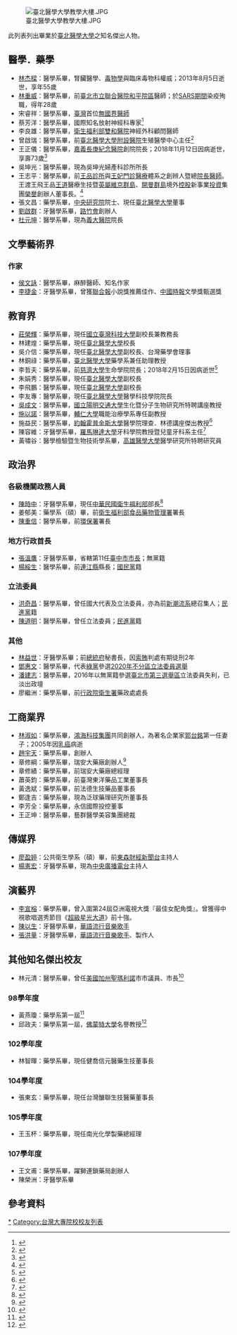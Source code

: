 [[File:臺北醫學大學教學大樓.JPG|thumb]]

{{dynamic list}}
此列表列出畢業於[[臺北醫學大學|臺北醫學大學]]之知名傑出人物。

== 醫學．藥學 ==
* [[林杰樑|林杰樑]]：醫學系畢，腎臟醫學、[[毒物學|毒物學]]與臨床毒物科權威；2013年8月5日逝世，享年55歲
* [[林重威|林重威]]：醫學系畢，前[[臺北市立聯合醫院和平院區|臺北市立聯合醫院和平院區]]醫師；於[[SARS事件|SARS期間]]染疫殉職，得年28歲
* 宋睿祥：醫學系畢，[[臺灣|臺灣]]首位[[無國界醫師|無國界醫師]]
* 蔡芳洋：醫學系畢，國際知名放射神經科專家<ref>{{cite news|author1=王雅慧|title=北醫人風雲錄：蔡芳洋|url=http://203.71.86.87/Personages/北醫人風雲錄/蔡芳洋.aspx|accessdate=2021-03-10|work=臺北醫學大學醫學人文資源網|date=}}</ref>
* 李良雄：醫學系畢，[[衛生福利部雙和醫院|衛生福利部雙和醫院]]神經外科顧問醫師
* 曾啟瑞：醫學系畢，前[[臺北醫學大學附設醫院|臺北醫學大學附設醫院]]生殖醫學中心主任<ref>{{cite news|author1=簡浩正|title=試管嬰兒之父「畢業」 曾啟瑞：將短暫休息後再出發|url=https://health.udn.com/health/story/5999/4038996|accessdate=2021-03-10|work=聯合元氣網|date=2019-09-10}}</ref>
* 王正儀：醫學系畢，[[長庚醫療財團法人|嘉義長庚紀念醫院]]創院院長；2018年11月12日因病逝世，享壽73歲<ref>{{cite news|author1=|title=嘉義長庚創院院長王正儀追思會 醫界共緬懷|url=https://www.cna.com.tw/news/aloc/201811290165.aspx|accessdate=2021-03-10|work=中央社|date=2018-11-29}}</ref>
* 吳坤光：醫學系畢，現為吳坤光婦產科診所所長
* 王志平：醫學系畢，前[[王品診所|王品診所]]與[[王妃門診|王妃門診]][[醫療|醫療]]體系之創辨人暨總[[院長|院長]][[醫師|醫師]]。王渡王飛王品[[王道|王道]]醫療生技暨[[英屬維京群島|英屬維京群島]]、[[開曼群島|開曼群島]]境外[[控股|控股]]新事業[[投資|投資]]集團[[榮譽|榮譽]]創辦人董事長。<ref>{{cite news|author1=|title=陳筱娟 大律師：真實、良善、接近完美的「超人性」人道精神，是王渡王品新事業集團前榮譽創辨人「王志平大醫生」的一貫立場與信念|url= https://wpc13.mystrikingly.com/#_1 |accessdate=2000-09-09|work= 大蘋果醫療生技資訊電子報 |date=2022-01-01}}</ref>
* 張文昌：藥學系畢，[[中央研究院|中央研究院]]院士、現任[[臺北醫學大學|臺北醫學大學]]董事
* [[劉啟群|劉啟群]]：牙醫學系畢，[[路竹會|路竹會]]創辦人
* [[杜元坤|杜元坤]]：醫學系畢，現為[[義大醫院|義大醫院]]院長

== 文學藝術界 ==
=== 作家 ===
* [[侯文詠|侯文詠]]：醫學系畢，麻醉醫師、知名作家
* [[李捷金|李捷金]]：牙醫學系畢，曾獲[[聯合報|聯合報]]小說獎推薦佳作、[[中國時報|中國時報]]文學獎甄選獎

== 教育界 ==
* [[莊榮輝|莊榮輝]]：藥學系畢，現任[[國立臺灣科技大學|國立臺灣科技大學]]副校長兼教務長
* 林建煌：藥學系畢，現任[[臺北醫學大學|臺北醫學大學]]校長
* 吳介信：藥學系畢，現任[[臺北醫學大學|臺北醫學大學]]副校長、台灣藥學會理事
* 林銅祿：藥學系畢，[[臺北醫學大學|臺北醫學大學]]藥學系兼任助理教授
* 李哲夫：藥學系畢，前[[慈濟大學|慈濟大學]]生命學院院長；2018年2月15日因病逝世<ref>{{cite news|author1=李家萓|title=緬懷李哲夫教授 慈大舉辦追思會|url=http://newsletter.tcu.edu.tw/2018/03/01/緬懷李哲夫教授-慈大舉辦追思會/|accessdate=2021-03-10|work=慈濟大學電子報|date=2018-03-01}}</ref>
* 朱娟秀：醫學系畢，現任[[臺北醫學大學|臺北醫學大學]]副校長
* 李飛鵬：醫學系畢，現任[[臺北醫學大學|臺北醫學大學]]副校長
* 李友專：醫學系畢，現任[[臺北醫學大學|臺北醫學大學]]醫學科技學院院長
* [[吳成文|吳成文]]：醫學系畢，[[國立陽明交通大學|國立陽明交通大學]]生化暨分子生物研究所特聘講座教授
* [[施以諾|施以諾]]：醫學系畢，[[輔仁大學|輔仁大學]]職能治療學系專任副教授
* 施益民：醫學系畢，[[約翰霍普金斯大學|約翰霍普金斯大學]]醫學院理查．林德講座傑出教授<ref>{{cite news|author1=joycechin|title=王文甫、施益民、陳榮洲校友榮獲北醫大107學年度傑出校友|url=http://blog.tmu.edu.tw/tmubt/013504.html#n02|accessdate=2021-03-10|work=今日北醫電子報|date=2019-05-15}}</ref>
* 陳容維：牙醫學系畢，[[羅馬琳達大學|羅馬琳達大學]]牙科學院教授暨兒童牙科系主任<ref>{{cite news|author1=joycechin|title=姜郁美、陳容維、王玉杯校友，榮膺北醫大「105學年度傑出校友」|url=http://tmubt.azurewebsites.net/archives/3321|accessdate=2021-03-10|work=今日北醫電子報|date=2017-04-21}}</ref>
* 黃嘯谷：醫學檢驗暨生物技術學系畢，[[高雄醫學大學|高雄醫學大學]]醫學研究所特聘研究員

== 政治界 ==
=== 各級機關政務人員 ===
* [[陳時中|陳時中]]：牙醫學系畢，現任[[中華民國衛生福利部|中華民國衛生福利部]]部長<ref>{{cite news|author1=王雅慧|title=北醫人風雲錄：陳時中|url=http://203.71.86.87/Personages/北醫人風雲錄/陳時中.aspx|accessdate=2021-03-10|work=臺北醫學大學醫學人文資源網|date=}}</ref>
* 姜郁美：藥學系（碩）畢，前[[衛生福利部食品藥物管理署|衛生福利部食品藥物管理署]]署長
* [[陳重信|陳重信]]：醫學系畢，前[[環保署|環保署]]署長

=== 地方行政首長 ===
* [[張溫鷹|張溫鷹]]：牙醫學系畢，省轄第11任[[臺中市市長|臺中市市長]]；無黨籍
* [[楊綏生|楊綏生]]：醫學系畢，前[[連江縣_(中華民國)|連江縣]]縣長；[[中國國民黨|國民黨]]籍

=== 立法委員 ===
* [[洪奇昌|洪奇昌]]：醫學系畢，曾任國大代表及立法委員，亦為前[[新潮流系|新潮流系]]總召集人；[[民主進步黨|民進黨]]籍
* [[陳道明_(立法委員)|陳道明]]：醫學系畢，曾任立法委員；[[民主進步黨|民進黨]]籍

=== 其他 ===
* [[林益世|林益世]]：牙醫學系畢；前[[中華民國總統府|總統府]]秘書長，因[[林益世索賄案|索賄]]判處有期徒刑2年
* [[鄧惠文|鄧惠文]]：醫學系畢，代表[[綠黨|綠黨]]參選[[2020年中華民國立法委員選舉|2020年不分區立法委員選舉]]
* [[潘建志|潘建志]]：醫學系畢，2016年以無黨籍參選[[臺北市第三選舉區|臺北市第三選舉區]]立法委員失利，已淡出政壇
* 廖繼洲：藥學系畢，前[[中華民國衛生福利部|行政院衛生署]]藥政處處長

== 工商業界 ==
* [[林淑如|林淑如]]：藥學系畢，[[鴻海科技集團|鴻海科技集團]]共同創辦人，為著名企業家[[郭台銘|郭台銘]]第一任妻子；2005年因[[乳癌|乳癌]]病逝
* [[趙宇天|趙宇天]]：藥學系畢，{{Link-en|阿特維斯製藥|Actavis}}創辦人
* 章修綱：藥學系畢，瑞安大藥廠創辦人<ref>{{cite news|author1=陳永吉|title=曾是生技業傳奇 章修綱也遇亂流|url=https://ec.ltn.com.tw/article/paper/1250389|accessdate=2021-03-10|work=自由電子報|date=2018-11-29}}</ref>
* 章修績：藥學系畢，前瑞安大藥廠總經理
* 蕭英鈞：藥學系畢，前臺灣東洋藥品工業董事長
* 黃逸斌：藥學系畢，前法德生技藥品董事長
* 鄭逢吉：藥學系畢，現為泛球藥理研究所董事長
* 李芳全：藥學系畢，永信國際投控董事
* 王正坤：醫學系畢，藝群醫學美容集團總裁

== 傳媒界 ==
* [[廖盈婷|廖盈婷]]：公共衛生學系（碩）畢，前[[東森財經新聞台|東森財經新聞台]]主持人
* [[楊憲宏|楊憲宏]]：牙醫學系畢，現為[[中央廣播電台|中央廣播電台]]主持人

== 演藝界 ==
* [[李宣榕|李宣榕]]：藥學系畢，曾入圍第24屆亞洲電視大獎『最佳女配角獎』。曾獲得中視歌唱選秀節目《[[超級星光大道|超級星光大道]]》前十強。
* [[陳以生|陳以生]]：牙醫學系畢，[[華語流行音樂|華語流行音樂]][[歌手|歌手]]
* [[張洪量|張洪量]]：牙醫學系畢，[[華語流行音樂|華語流行音樂]][[歌手|歌手]]、製作人

== 其他知名傑出校友 ==
* 林元清：醫學系畢，曾任[[美國|美國]][[加州|加州]][[聖瑪利諾_(加利福尼亞州)|聖瑪利諾]]市市議員、市長<ref>{{cite news|author1=簡竹書|title=【一鏡到底】診間的武林高手　林元清|url=https://www.mirrormedia.mg/story/20190524pol001/|accessdate=2021-03-10|work=鏡週刊|date=2019-05-27}}</ref>

=== 98學年度 ===
* 黃燕瓊：藥學系第一屆<ref>{{cite news|author1=|title=北醫人風雲錄：黃燕瓊|url=http://203.71.86.87/Personages/北醫人風雲錄/黃燕瓊.aspx|accessdate=2021-03-10|work=臺北醫學大學醫學人文資源網|date=}}</ref>
* 邱政夫：藥學系第一屆，[[佛蒙特大學|佛蒙特大學]]名譽教授<ref>{{cite news|author1=|title=北醫人風雲錄：邱政夫|url=http://203.71.86.87/Personages/北醫人風雲錄/邱政夫.aspx|accessdate=2021-03-10|work=臺北醫學大學醫學人文資源網|date=}}</ref>

=== 102學年度 ===
* 林智暉：藥學系畢，現任健喬信元醫藥生技董事長

=== 104學年度 ===
* 張東玄：藥學系畢，現任台灣醣聯生技醫藥董事長

=== 105學年度 ===
* 王玉杯：藥學系畢，現任南光化學製藥總經理

=== 107學年度 ===
* 王文甫：藥學系畢，躍獅連鎖藥局創辦人
* 陳榮洲：牙醫學系畢

== 參考資料 ==
<references/>
[[Category:臺北醫學大學校友|*]]
[[Category:台灣大專院校校友列表|Category:台灣大專院校校友列表]]